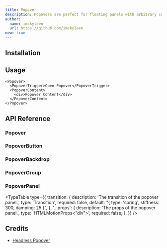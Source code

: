 ```yaml
---
title: Popover
description: Popovers are perfect for floating panels with arbitrary content like navigation menus, mobile menus and flyout menus.
author:
  name: imskyleen
  url: https://github.com/imskyleen
new: true
---
```


<ComponentPreview name="demo-primitives-headless-popover" />

## Installation

<ComponentInstallation name="primitives-headless-popover" />

## Usage

```tsx
<Popover>
  <PopoverTrigger>Open Popover</PopoverTrigger>
  <PopoverContent>
    <div>Popover Content</div>
  </PopoverContent>
</Popover>
```

## API Reference

### Popover

<ExternalLink
  href="https://headlessui.com/react/popover#popover"
  text="Headless UI API Reference - Popover"
/>

### PopoverButton

<ExternalLink
  href="https://headlessui.com/react/popover#popover-button"
  text="Headless UI API Reference - PopoverButton"
/>

### PopoverBackdrop

<ExternalLink
  href="https://headlessui.com/react/popover#popover-backdrop"
  text="Headless UI API Reference - PopoverBackdrop"
/>

### PopoverGroup

<ExternalLink
  href="https://headlessui.com/react/popover#popover-group"
  text="Headless UI API Reference - PopoverGroup"
/>

### PopoverPanel

<ExternalLink
  href="https://headlessui.com/react/popover#popover-panel"
  text="Headless UI API Reference - PopoverPanel"
/>

<TypeTable
  type={{
    transition: {
      description: 'The transition of the popover panel.',
      type: 'Transition',
      required: false,
      default: "{ type: 'spring', stiffness: 300, damping: 25 }",
    },
    '...props': {
      description: 'The props of the popover panel.',
      type: 'HTMLMotionProps<"div">',
      required: false,
    },
  }}
/>

## Credits

- [Headless Popover](https://headlessui.com/react/popover)
